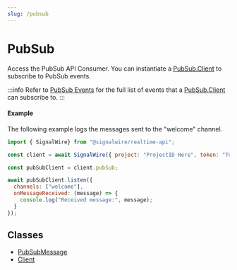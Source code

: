 ```yaml
---
slug: /pubsub
---
```


[client]: ./pubsub-client.mdx
[pubsub-client-1]: ./pubsub-client.mdx

[pubsubmessage]: ./pubsub-pubsubmessage.md
[pubsub-client]: ./pubsub-client.mdx#events

# PubSub

Access the PubSub API Consumer. You can instantiate a [PubSub.Client][pubsub-client-1] to subscribe to PubSub events. 

:::info
Refer to [PubSub Events][pubsub-client] for the full list of events that a [PubSub.Client][pubsub-client-1] can subscribe to.
:::

#### Example

The following example logs the messages sent to the "welcome" channel.

```javascript
import { SignalWire} from "@signalwire/realtime-api";

const client = await SignalWire({ project: "ProjectID Here", token: "Token Here" })

const pubSubClient = client.pubSub;

await pubSubClient.listen({
  channels: ["welcome"],
  onMessageReceived: (message) => {
    console.log("Received message:", message);
  }
});
```

## **Classes**

- [PubSubMessage][pubsubmessage]
- [Client][client]
